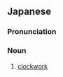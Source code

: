 ==Japanese==
{{ja-kanjitab|と|けい|こう|じ|yomi=o}}

===Pronunciation===
{{ja-pron|yomi=kanon|とけいこうじ}}

===Noun===
{{ja-noun|とけいこうじ}}

# [[clockwork]]